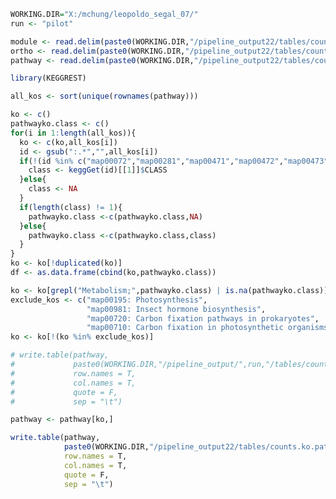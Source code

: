 
```r
WORKING.DIR="X:/mchung/leopoldo_segal_07/"
run <- "pilot"

module <- read.delim(paste0(WORKING.DIR,"/pipeline_output22/tables/counts.ko.module.fmap.tsv"),check.names = F)
ortho <- read.delim(paste0(WORKING.DIR,"/pipeline_output22/tables/counts.ko.ortho.fmap.tsv"),check.names = F)
pathway <- read.delim(paste0(WORKING.DIR,"/pipeline_output22/tables/counts.ko.pathway.fmap.tsv"),check.names = F)
```

```r
library(KEGGREST)

all_kos <- sort(unique(rownames(pathway)))

ko <- c()
pathwayko.class <- c()
for(i in 1:length(all_kos)){
  ko <- c(ko,all_kos[i])
  id <- gsub(":.*","",all_kos[i])
  if(!(id %in% c("map00072","map00281","map00471","map00472","map00473"))){
    class <- keggGet(id)[[1]]$CLASS
  }else{
    class <- NA
  }
  if(length(class) != 1){
    pathwayko.class <-c(pathwayko.class,NA)
  }else{
    pathwayko.class <-c(pathwayko.class,class)
  }
}
ko <- ko[!duplicated(ko)]
df <- as.data.frame(cbind(ko,pathwayko.class))

ko <- ko[grepl("Metabolism;",pathwayko.class) | is.na(pathwayko.class)]
exclude_kos <- c("map00195: Photosynthesis",
                 "map00981: Insect hormone biosynthesis",
                 "map00720: Carbon fixation pathways in prokaryotes",
                 "map00710: Carbon fixation in photosynthetic organisms")
ko <- ko[!(ko %in% exclude_kos)]

# write.table(pathway,
#             paste0(WORKING.DIR,"/pipeline_output/",run,"/tables/counts.ko.pathway.fmap.",run,".tsv"),
#             row.names = T,
#             col.names = T,
#             quote = F,
#             sep = "\t")

pathway <- pathway[ko,]

write.table(pathway,
            paste0(WORKING.DIR,"/pipeline_output22/tables/counts.ko.pathway_metabolism.fmap.tsv"),
            row.names = T,
            col.names = T,
            quote = F,
            sep = "\t")
```


